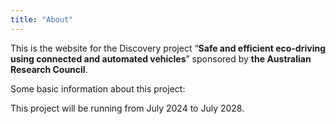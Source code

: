 ---
title: "About"
---

This is the website for the Discovery project "**Safe and efficient eco-driving using connected and automated vehicles**" sponsored by **the Australian Research Council**.

Some basic information about this project:

This project will be running from July 2024 to July 2028.
